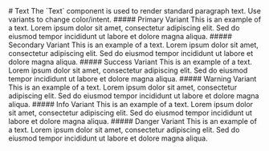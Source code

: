 
<Meta of={TextStory} />

<div style={{ display: 'none' }}>
  <Canvas />
</div>

<Unstyled>
# Text
The `Text` component is used to render standard paragraph text. Use variants to change color/intent.
##### Primary Variant
<Text>This is an example of a text. Lorem ipsum dolor sit amet, consectetur adipiscing elit. Sed do eiusmod tempor incididunt ut labore et dolore magna aliqua.</Text>
##### Secondary Variant
<Text variant="secondary">This is an example of a text. Lorem ipsum dolor sit amet, consectetur adipiscing elit. Sed do eiusmod tempor incididunt ut labore et dolore magna aliqua.</Text>
##### Success Variant
<Text variant="success">This is an example of a text. Lorem ipsum dolor sit amet, consectetur adipiscing elit. Sed do eiusmod tempor incididunt ut labore et dolore magna aliqua.</Text>
##### Warning Variant
<Text variant="warning">This is an example of a text. Lorem ipsum dolor sit amet, consectetur adipiscing elit. Sed do eiusmod tempor incididunt ut labore et dolore magna aliqua.</Text>
##### Info Variant
<Text variant="info">This is an example of a text. Lorem ipsum dolor sit amet, consectetur adipiscing elit. Sed do eiusmod tempor incididunt ut labore et dolore magna aliqua.</Text>
##### Danger Variant
<Text variant="danger">This is an example of a text. Lorem ipsum dolor sit amet, consectetur adipiscing elit. Sed do eiusmod tempor incididunt ut labore et dolore magna aliqua.</Text>
</Unstyled>